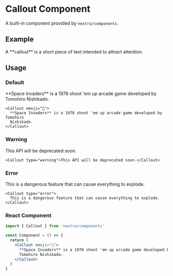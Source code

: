 # Callout Component

A built-in component provided by `nextra/components`.

## Example


<Callout>
  A **callout** is a short piece of text intended to attract attention.
</Callout>

## Usage

### Default

<Callout emoji="👾">
  **Space Invaders** is a 1978 shoot 'em up arcade game developed by Tomohiro
  Nishikado.
</Callout>

```mdx
<Callout emoji="👾">
  **Space Invaders** is a 1978 shoot 'em up arcade game developed by Tomohiro
  Nishikado.
</Callout>
```

### Warning

<Callout type="warning">This API will be deprecated soon.</Callout>

```mdx
<Callout type="warning">This API will be deprecated soon.</Callout>
```

### Error

<Callout type="error">
  This is a dangerous feature that can cause everything to explode.
</Callout>

```mdx
<Callout type="error">
  This is a dangerous feature that can cause everything to explode.
</Callout>
```

### React Component

```jsx filename="callout.jsx"
import { Callout } from 'nextra/components'

const Component = () => {
  return (
    <Callout emoji="👾">
      **Space Invaders** is a 1978 shoot 'em up arcade game developed by
      Tomohiro Nishikado.
    </Callout>
  )
}
```
